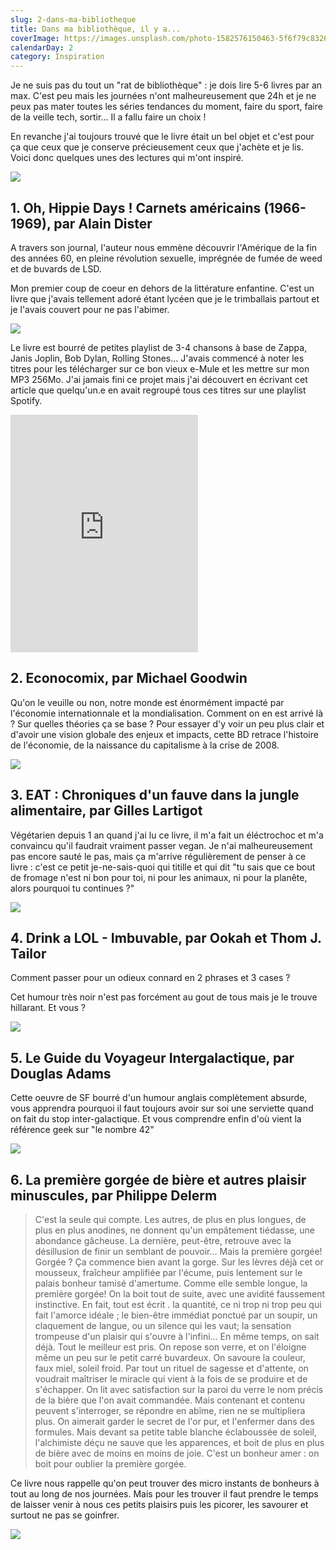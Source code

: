 ```yaml
---
slug: 2-dans-ma-bibliotheque
title: Dans ma bibliothèque, il y a...
coverImage: https://images.unsplash.com/photo-1582576150463-5f6f79c8326f?ixid=MXwxMjA3fDB8MHxwaG90by1wYWdlfHx8fGVufDB8fHw%3D&ixlib=rb-1.2.1&auto=format&fit=crop&w=2250&q=80
calendarDay: 2
category: Inspiration
---
```


Je ne suis pas du tout un "rat de bibliothèque" : je dois lire 5-6 livres par an max. C'est peu mais les journées n'ont malheureusement que 24h et je ne peux pas mater toutes les séries tendances du moment, faire du sport, faire de la veille tech, sortir... Il a fallu faire un choix !

En revanche j'ai toujours trouvé que le livre était un bel objet et c'est pour ça que ceux que je conserve précieusement ceux que j'achète et je lis. Voici donc quelques unes des lectures qui m'ont inspiré.

![](/posts/2/bibliotheque.jpg)

## 1. Oh, Hippie Days ! Carnets américains (1966-1969), par Alain Dister

A travers son journal, l'auteur nous emmène découvrir l'Amérique de la fin des années 60, en pleine révolution sexuelle, imprégnée de fumée de weed et de buvards de LSD.

Mon premier coup de coeur en dehors de la littérature enfantine. C'est un livre que j'avais tellement adoré étant lycéen que je le trimballais partout et je l'avais couvert pour ne pas l'abimer.

![](/posts/2/oh-hippie-days.jpg)

Le livre est bourré de petites playlist de 3-4 chansons à base de Zappa, Janis Joplin, Bob Dylan, Rolling Stones... J'avais commencé à noter les titres pour les télécharger sur ce bon vieux e-Mule et les mettre sur mon MP3 256Mo. J'ai jamais fini ce projet mais j'ai découvert en écrivant cet article que quelqu'un.e en avait regroupé tous ces titres sur une playlist Spotify.

<iframe
  src="https://open.spotify.com/embed/playlist/5LcNqcpO8Z8gfWKLifw7bC"
  width="300"
  height="380"
  frameBorder="0"
  allowtransparency="true"
  allow="encrypted-media"
></iframe>

## 2. Econocomix, par Michael Goodwin

Qu'on le veuille ou non, notre monde est énormément impacté par l'économie internationnale et la mondialisation. Comment on en est arrivé là ? Sur quelles théories ça se base ? Pour essayer d'y voir un peu plus clair et d'avoir une vision globale des enjeux et impacts, cette BD retrace l'histoire de l'économie, de la naissance du capitalisme à la crise de 2008.

![](/posts/2/econocomix.jpg)

## 3. EAT : Chroniques d'un fauve dans la jungle alimentaire, par Gilles Lartigot

Végétarien depuis 1 an quand j'ai lu ce livre, il m'a fait un éléctrochoc et m'a convaincu qu'il faudrait vraiment passer vegan. Je n'ai malheureusement pas encore sauté le pas, mais ça m'arrive régulièrement de penser à ce livre : c'est ce petit je-ne-sais-quoi qui titille et qui dit "tu sais que ce bout de fromage n'est ni bon pour toi, ni pour les animaux, ni pour la planête, alors pourquoi tu continues ?"

![](/posts/2/eat.jpg)

## 4. Drink a LOL - Imbuvable, par Ookah et Thom J. Tailor

Comment passer pour un odieux connard en 2 phrases et 3 cases ?

Cet humour très noir n'est pas forcément au gout de tous mais je le trouve hillarant. Et vous ?

![](/posts/2/drink-a-lol.jpg)

## 5. Le Guide du Voyageur Intergalactique, par Douglas Adams

Cette oeuvre de SF bourré d'un humour anglais complètement absurde, vous apprendra pourquoi il faut toujours avoir sur soi une serviette quand on fait du stop inter-galactique. Et vous comprendre enfin d'où vient la référence geek sur "le nombre 42"

![](/posts/2/h2g2.jpg)

## 6. La première gorgée de bière et autres plaisir minuscules, par Philippe Delerm

> C'est la seule qui compte. Les autres, de plus en plus longues, de plus en plus anodines, ne donnent qu'un empâtement tiédasse, une abondance gâcheuse. La dernière, peut-être, retrouve avec la désillusion de finir un semblant de pouvoir... Mais la première gorgée! Gorgée ? Ça commence bien avant la gorge. Sur les lèvres déjà cet or mousseux, fraîcheur amplifiée par l'écume, puis lentement sur le palais bonheur tamisé d'amertume. Comme elle semble longue, la première gorgée! On la boit tout de suite, avec une avidité faussement instinctive. En fait, tout est écrit . la quantité, ce ni trop ni trop peu qui fait l'amorce idéale ; le bien-être immédiat ponctué par un soupir, un claquement de langue, ou un silence qui les vaut; la sensation trompeuse d'un plaisir qui s'ouvre à l'infini... En même temps, on sait déjà. Tout le meilleur est pris. On repose son verre, et on l'éloigne même un peu sur le petit carré buvardeux. On savoure la couleur, faux miel, soleil froid. Par tout un rituel de sagesse et d'attente, on voudrait maîtriser le miracle qui vient à la fois de se produire et de s'échapper. On lit avec satisfaction sur la paroi du verre le nom précis de la bière que l'on avait commandée. Mais contenant et contenu peuvent s'interroger, se répondre en abîme, rien ne se multipliera plus. On aimerait garder le secret de l'or pur, et l'enfermer dans des formules. Mais devant sa petite table blanche éclaboussée de soleil, l'alchimiste déçu ne sauve que les apparences, et boit de plus en plus de bière avec de moins en moins de joie. C'est un bonheur amer : on boit pour oublier la première gorgée.

Ce livre nous rappelle qu'on peut trouver des micro instants de bonheurs à tout au long de nos journées. Mais pour les trouver il faut prendre le temps de laisser venir à nous ces petits plaisirs puis les picorer, les savourer et surtout ne pas se goinfrer.

![](/posts/2/la-premiere-gorgee-de-biere-et-autres-plaisirs-minuscules.jpg)
